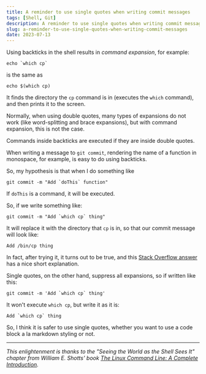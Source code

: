```yaml
---
title: A reminder to use single quotes when writing commit messages
tags: [Shell, Git]
description: A reminder to use single quotes when writing commit messages.
slug: a-reminder-to-use-single-quotes-when-writing-commit-messages
date: 2023-07-13
---
```


Using backticks in the shell results in _command expansion_, for example:

```
echo `which cp`
```

is the same as 

```
echo $(which cp)
```

It finds the directory the `cp` command is in (executes the `which` command), and then prints it to the screen.

Normally, when using double quotes, many types of expansions do not work (like word-splitting and brace expansions), but with command expansion, this is not the case.

Commands inside backticks are executed if they are inside double quotes.

When writing a message to `git commit`, rendering the name of a function in monospace, for example, is easy to do using backticks.

So, my hypothesis is that when I do something like

```
git commit -m "Add `doThis` function"
```

If `doThis` is a command, it will be executed.

So, if we write something like:

```
git commit -m "Add `which cp` thing"
```

It will replace it with the directory that `cp` is in, so that our commit message will look like:

```
Add /bin/cp thing
```

In fact, after trying it, it turns out to be true, and this [Stack Overflow answer](https://stackoverflow.com/a/71155997) has a nice short explanation.

Single quotes, on the other hand, suppress all expansions, so if written like this:

```
git commit -m 'Add `which cp` thing'
```

It won't execute `which cp`, but write it as it is: 

```
Add `which cp` thing
```

So, I think it is safer to use single quotes, whether you want to use a code block a la markdown styling or not.

---

*This enlightenment is thanks to the "Seeing the World as the Shell Sees It" chapter from William E. Shotts' book [The Linux Command Line: A Complete Introduction](https://archive.org/details/tlcl-19.01/page/76/mode/2up).*
